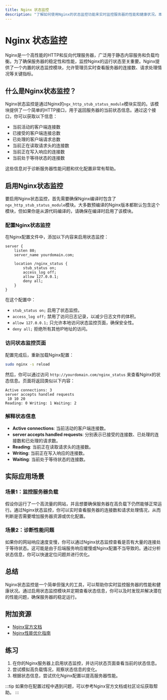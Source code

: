 ```yaml
---
title: Nginx 状态监控
description: "了解如何使用Nginx的状态监控功能来实时监控服务器的性能和健康状况。本文适合初学者，包含详细的步骤和代码示例。"
---
```


# Nginx 状态监控

Nginx是一个高性能的HTTP和反向代理服务器，广泛用于静态内容服务和负载均衡。为了确保服务器的稳定性和性能，监控Nginx的运行状态至关重要。Nginx提供了一个内置的状态监控模块，允许管理员实时查看服务器的连接数、请求处理情况等关键指标。

## 什么是Nginx状态监控？

Nginx状态监控是通过Nginx的`ngx_http_stub_status_module`模块实现的。该模块提供了一个简单的HTTP接口，用于返回服务器的当前状态信息。通过这个接口，你可以获取以下信息：

- 当前活动的客户端连接数
- 已接受的客户端连接总数
- 已处理的客户端请求总数
- 当前正在读取请求头的连接数
- 当前正在写入响应的连接数
- 当前处于等待状态的连接数

这些信息对于诊断服务器性能问题和优化配置非常有帮助。

## 启用Nginx状态监控

要启用Nginx状态监控，首先需要确保Nginx编译时包含了`ngx_http_stub_status_module`模块。大多数预编译的Nginx版本都默认包含这个模块，但如果你是从源代码编译的，请确保在编译时启用了该模块。

### 配置Nginx状态监控

在Nginx配置文件中，添加以下内容来启用状态监控：

```nginx
server {
    listen 80;
    server_name yourdomain.com;

    location /nginx_status {
        stub_status on;
        access_log off;
        allow 127.0.0.1;
        deny all;
    }
}
```

在这个配置中：

- `stub_status on;` 启用了状态监控。
- `access_log off;` 禁用了访问日志记录，以减少日志文件的体积。
- `allow 127.0.0.1;` 只允许本地访问状态监控页面，确保安全性。
- `deny all;` 拒绝所有其他IP地址的访问。

### 访问状态监控页面

配置完成后，重新加载Nginx配置：

```bash
sudo nginx -s reload
```

然后，你可以通过访问 `http://yourdomain.com/nginx_status` 来查看Nginx的状态信息。页面将返回类似以下内容：

```
Active connections: 3 
server accepts handled requests
 10 10 20 
Reading: 0 Writing: 1 Waiting: 2 
```

### 解释状态信息

- **Active connections**: 当前活动的客户端连接数。
- **server accepts handled requests**: 分别表示已接受的连接数、已处理的连接数和已处理的请求数。
- **Reading**: 当前正在读取请求头的连接数。
- **Writing**: 当前正在写入响应的连接数。
- **Waiting**: 当前处于等待状态的连接数。

## 实际应用场景

### 场景1：监控服务器负载

假设你运行了一个高流量的网站，并且想要确保服务器在高负载下仍然能够正常运行。通过Nginx状态监控，你可以实时查看服务器的连接数和请求处理情况，从而判断是否需要增加服务器资源或优化配置。

### 场景2：诊断性能问题

如果你的网站响应速度变慢，你可以通过Nginx状态监控查看是否有大量的连接处于等待状态。这可能是由于后端服务响应缓慢或Nginx配置不当导致的。通过分析状态信息，你可以快速定位问题并进行优化。

## 总结

Nginx状态监控是一个简单但强大的工具，可以帮助你实时监控服务器的性能和健康状况。通过启用状态监控模块并定期查看状态信息，你可以及时发现并解决潜在的性能问题，确保服务器的稳定运行。

## 附加资源

- [Nginx官方文档](https://nginx.org/en/docs/)
- [Nginx性能优化指南](https://www.nginx.com/resources/wiki/start/topics/tutorials/config_pitfalls/)

## 练习

1. 在你的Nginx服务器上启用状态监控，并访问状态页面查看当前的状态信息。
2. 尝试模拟高负载情况，观察状态信息的变化。
3. 根据状态信息，尝试优化Nginx配置以提高服务器性能。

:::tip
如果你在配置过程中遇到问题，可以参考Nginx官方文档或社区论坛获取帮助。
:::